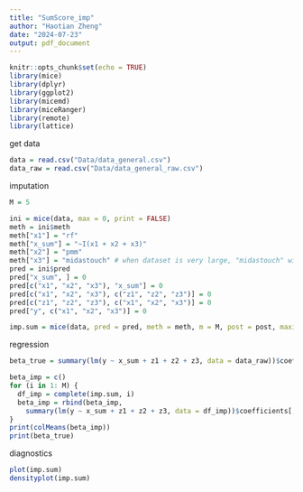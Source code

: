 ```yaml
---
title: "SumScore_imp"
author: "Haotian Zheng"
date: "2024-07-23"
output: pdf_document
---
```


```r
knitr::opts_chunk$set(echo = TRUE)
library(mice)
library(dplyr)
library(ggplot2)
library(micemd)
library(miceRanger)
library(remote)
library(lattice)
```



get data
```r
data = read.csv("Data/data_general.csv")
data_raw = read.csv("Data/data_general_raw.csv")
```



imputation
```r
M = 5

ini = mice(data, max = 0, print = FALSE)
meth = ini$meth
meth["x1"] = "rf"
meth["x_sum"] = "~I(x1 + x2 + x3)"
meth["x2"] = "pmm"
meth["x3"] = "midastouch" # when dataset is very large, "midastouch" will be very slow
pred = ini$pred
pred["x_sum", ] = 0
pred[c("x1", "x2", "x3"), "x_sum"] = 0
pred[c("x1", "x2", "x3"), c("z1", "z2", "z3")] = 0
pred[c("z1", "z2", "z3"), c("x1", "x2", "x3")] = 0
pred["y", c("x1", "x2", "x3")] = 0

imp.sum = mice(data, pred = pred, meth = meth, m = M, post = post, maxit = 20, seed = 1018, printFlag = F)
```



regression
```r
beta_true = summary(lm(y ~ x_sum + z1 + z2 + z3, data = data_raw))$coefficients[, "Estimate"]

beta_imp = c()
for (i in 1: M) {
  df_imp = complete(imp.sum, i)
  beta_imp = rbind(beta_imp,
    summary(lm(y ~ x_sum + z1 + z2 + z3, data = df_imp))$coefficients[, "Estimate"])
}
print(colMeans(beta_imp))
print(beta_true)
```



diagnostics
```r
plot(imp.sum)
densityplot(imp.sum)
```


